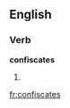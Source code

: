 
==English==

===Verb===
'''confiscates'''

# {{third-person singular of|[[confiscate]]}}

[[fr:confiscates]]